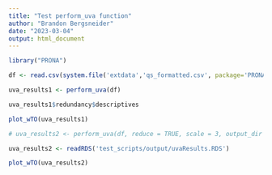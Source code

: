 ```yaml
---
title: "Test perform_uva function"
author: "Brandon Bergsneider"
date: "2023-03-04"
output: html_document
---
```


```r
library("PRONA")
```

```r
df <- read.csv(system.file('extdata','qs_formatted.csv', package='PRONA'), stringsAsFactors = FALSE)
```

```r
uva_results1 <- perform_uva(df)
```

```r
uva_results1$redundancy$descriptives
```

```r
plot_wTO(uva_results1)
```

```r
# uva_results2 <- perform_uva(df, reduce = TRUE, scale = 3, output_dir = 'test_scripts/output')
```

```r
uva_results2 <- readRDS('test_scripts/output/uvaResults.RDS')
```

```r
plot_wTO(uva_results2)
```